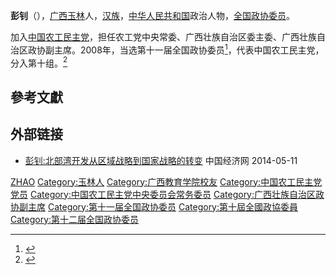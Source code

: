 '''彭钊'''（{{bd|1952年|9月|}}），[[广西|广西]][[玉林|玉林]]人，[[汉族|汉族]]，[[中华人民共和国|中华人民共和国]]政治人物，[[全国政协委员|全国政协委员]]。

加入[[中国农工民主党|中国农工民主党]]，担任农工党中央常委、广西壮族自治区委主委、广西壮族自治区政协副主席。2008年，当选第十一届全国政协委员<ref>{{cite news|title=第十一届全国政协委员名单|url=http://www.indaa.com.cn/zt/2009qglh/zxzs/200903/t20090303_127573.html|accessdate=2013-04-09|newspaper=新华社北京1月25日电 中国人民政治协商会议第十一届全国委员会委员名单(共2237人，2008年1月25日政协第十届全国委员会常务委员会第二十次会议通过)|date=2008年1月25日|deadurl=yes|archiveurl=https://web.archive.org/web/20130928014403/http://www.indaa.com.cn/zt/2009qglh/zxzs/200903/t20090303_127573.html|archivedate=2013年9月28日|df=}}</ref>，代表中国农工民主党，分入第十组。<ref>{{cite news|title=全国政协信息-彭钊|url=http://www.cppcc.gov.cn/CMS/wylibary/showJcwyxtInfoWylibary.action?tabJcwyxt.guid=11W0003730&wytype=wjwy|accessdate=2013-04-11|newspaper=全国政协委员会|archive-date=2019-08-01|archive-url=https://web.archive.org/web/20190801071804/http://www.cppcc.gov.cn/CMS/wylibary/showJcwyxtInfoWylibary.action?tabJcwyxt.guid=11W0003730&wytype=wjwy}}</ref>

== 參考文獻 ==
{{reflist}}

== 外部链接 ==
* [https://web.archive.org/web/20140513010542/http://www.ce.cn/ztpd/xwzt/08lh/djq/bwzg/200803/10/t20080310_14778856.shtml 彭钊:北部湾开发从区域战略到国家战略的转变] 中国经济网 2014-05-11

{{中国政治人物小作品}}
{{中国农工民主党第十三届中央委员会}}
{{中国农工民主党第十四届中央委员会}}
{{中国农工民主党第十五届中央委员会}}

{{Authority control}}
{{DEFAULTSORT:Peng彭}}
[[Category:彭姓|ZHAO]]
[[Category:玉林人|Category:玉林人]]
[[Category:广西教育学院校友|Category:广西教育学院校友]]
[[Category:中国农工民主党党员|Category:中国农工民主党党员]]
[[Category:中国农工民主党中央委员会常务委员|Category:中国农工民主党中央委员会常务委员]]
[[Category:广西壮族自治区政协副主席|Category:广西壮族自治区政协副主席]]
[[Category:第十一届全国政协委员|Category:第十一届全国政协委员]]
[[Category:第十屆全國政協委員|Category:第十屆全國政協委員]]
[[Category:第十二届全国政协委员|Category:第十二届全国政协委员]]